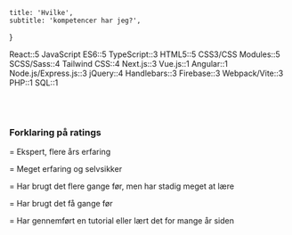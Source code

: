     title: 'Hvilke',
    subtitle: 'kompetencer har jeg?',
}

<Rating>React::5</Rating>
<Rating>JavaScript ES6::5</Rating>
<Rating>TypeScript::3</Rating>
<Rating>HTML5::5</Rating>
<Rating>CSS3/CSS Modules::5</Rating>
<Rating>SCSS/Sass::4</Rating>
<Rating>Tailwind CSS::4</Rating>
<Rating>Next.js::3</Rating>
<Rating>Vue.js::1</Rating>
<Rating>Angular::1</Rating>
<Rating>Node.js/Express.js::3</Rating>
<Rating>jQuery::4</Rating>
<Rating>Handlebars::3</Rating>
<Rating>Firebase::3</Rating>
<Rating>Webpack/Vite::3</Rating>
<Rating>PHP::1</Rating>
<Rating>SQL::1</Rating>

<br /><br />

### Forklaring på ratings
<Dots count={5} /> = Ekspert, flere års erfaring

<Dots count={4} /> = Meget erfaring og selvsikker

<Dots count={3} /> = Har brugt det flere gange før, men har stadig meget at lære

<Dots count={2} /> = Har brugt det få gange før

<Dots count={1} /> = Har gennemført en tutorial eller lært det for mange år siden
